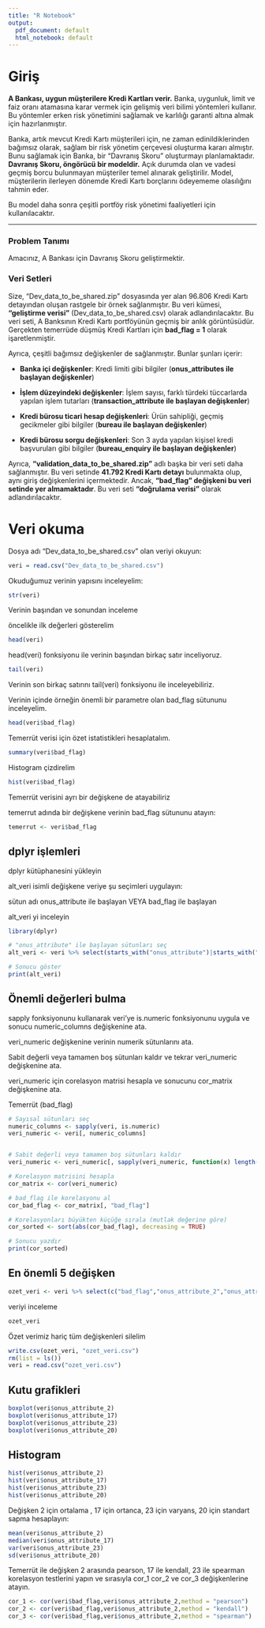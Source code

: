 ```yaml
---
title: "R Notebook"
output:
  pdf_document: default
  html_notebook: default
---
```


# Giriş

**A Bankası, uygun müşterilere Kredi Kartları verir.** Banka, uygunluk, limit ve faiz oranı atamasına karar vermek için gelişmiş veri bilimi yöntemleri kullanır. Bu yöntemler erken risk yönetimini sağlamak ve karlılığı garanti altına almak için hazırlanmıştır.

Banka, artık mevcut Kredi Kartı müşterileri için, ne zaman edinildiklerinden bağımsız olarak, sağlam bir risk yönetim çerçevesi oluşturma kararı almıştır. Bunu sağlamak için Banka, bir “Davranış Skoru” oluşturmayı planlamaktadır. **Davranış Skoru, öngörücü bir modeldir.** Açık durumda olan ve vadesi geçmiş borcu bulunmayan müşteriler temel alınarak geliştirilir. Model, müşterilerin ilerleyen dönemde Kredi Kartı borçlarını ödeyememe olasılığını tahmin eder.

Bu model daha sonra çeşitli portföy risk yönetimi faaliyetleri için kullanılacaktır.

------------------------------------------------------------------------

### **Problem Tanımı**

Amacınız, A Bankası için Davranış Skoru geliştirmektir.

### **Veri Setleri**

Size, “Dev_data_to_be_shared.zip” dosyasında yer alan 96.806 Kredi Kartı detayından oluşan rastgele bir örnek sağlanmıştır. Bu veri kümesi, **“geliştirme verisi”** (Dev_data_to_be_shared.csv) olarak adlandırılacaktır. Bu veri seti, A Banksının Kredi Kartı portföyünün geçmiş bir anlık görüntüsüdür. Gerçekten temerrüde düşmüş Kredi Kartları için **bad_flag = 1** olarak işaretlenmiştir.

Ayrıca, çeşitli bağımsız değişkenler de sağlanmıştır. Bunlar şunları içerir:

-   **Banka içi değişkenler**: Kredi limiti gibi bilgiler (**onus_attributes ile başlayan değişkenler**)

-   **İşlem düzeyindeki değişkenler**: İşlem sayısı, farklı türdeki tüccarlarda yapılan işlem tutarları (**transaction_attribute ile başlayan değişkenler**)

-   **Kredi bürosu ticari hesap değişkenleri**: Ürün sahipliği, geçmiş gecikmeler gibi bilgiler (**bureau ile başlayan değişkenler**)

-   **Kredi bürosu sorgu değişkenleri**: Son 3 ayda yapılan kişisel kredi başvuruları gibi bilgiler (**bureau_enquiry ile başlayan değişkenler**)

Ayrıca, **“validation_data_to_be_shared.zip”** adlı başka bir veri seti daha sağlanmıştır. Bu veri setinde **41.792 Kredi Kartı detayı** bulunmakta olup, aynı giriş değişkenlerini içermektedir. Ancak, **“bad_flag” değişkeni bu veri setinde yer almamaktadır**. Bu veri seti **“doğrulama verisi”** olarak adlandırılacaktır.

# Veri okuma

Dosya adı "Dev_data_to_be_shared.csv" olan veriyi okuyun:

```r
veri = read.csv("Dev_data_to_be_shared.csv")
```

Okuduğumuz verinin yapısını inceleyelim:

```r
str(veri)
```

Verinin başından ve sonundan inceleme

öncelikle ilk değerleri gösterelim

```r
head(veri)
```

head(veri) fonksiyonu ile verinin başından birkaç satır inceliyoruz.

```r
tail(veri)
```

Verinin son birkaç satırını tail(veri) fonksiyonu ile inceleyebiliriz.

Verinin içinde örneğin önemli bir parametre olan bad_flag sütununu inceleyelim.

```r
head(veri$bad_flag)
```

Temerrüt verisi için özet istatistikleri hesaplatalım.

```r
summary(veri$bad_flag)

```

Histogram çizdirelim

```r
hist(veri$bad_flag)
```

Temerrüt verisini ayrı bir değişkene de atayabiliriz

temerrut adında bir değişkene verinin bad_flag sütununu atayın:

```r
temerrut <- veri$bad_flag
```

## dplyr işlemleri

dplyr kütüphanesini yükleyin

alt_veri isimli değişkene veriye şu seçimleri uygulayın:

sütun adı onus_attribute ile başlayan VEYA bad_flag ile başlayan

alt_veri yi inceleyin

```r
library(dplyr)

# "onus_attribute" ile başlayan sütunları seç
alt_veri <- veri %>% select(starts_with("onus_attribute")|starts_with("bad_flag"))

# Sonucu göster
print(alt_veri)
```

## Önemli değerleri bulma

sapply fonksiyonunu kullanarak veri'ye is.numeric fonksiyonunu uygula ve sonucu numeric_columns değişkenine ata.

veri_numeric değişkenine verinin numerik sütunlarını ata.

Sabit değerli veya tamamen boş sütunları kaldır ve tekrar veri_numeric değişkenine ata.

veri_numeric için corelasyon matrisi hesapla ve sonucunu cor_matrix değişkenine ata.

Temerrüt (bad_flag)

```r

# Sayısal sütunları seç
numeric_columns <- sapply(veri, is.numeric)
veri_numeric <- veri[, numeric_columns]


# Sabit değerli veya tamamen boş sütunları kaldır
veri_numeric <- veri_numeric[, sapply(veri_numeric, function(x) length(unique(x[!is.na(x)])) > 1)]

# Korelasyon matrisini hesapla
cor_matrix <- cor(veri_numeric)

# bad_flag ile korelasyonu al
cor_bad_flag <- cor_matrix[, "bad_flag"]

# Korelasyonları büyükten küçüğe sırala (mutlak değerine göre)
cor_sorted <- sort(abs(cor_bad_flag), decreasing = TRUE)

# Sonucu yazdır
print(cor_sorted)

```

## En önemli 5 değişken

```r
ozet_veri <- veri %>% select(c("bad_flag","onus_attribute_2","onus_attribute_17","onus_attribute_23", "onus_attribute_20"))
```

veriyi inceleme

```r
ozet_veri
```

Özet verimiz hariç tüm değişkenleri silelim

```r
write.csv(ozet_veri, "ozet_veri.csv")
rm(list = ls())
veri = read.csv("ozet_veri.csv")
```

## Kutu grafikleri

```r
boxplot(veri$onus_attribute_2)
boxplot(veri$onus_attribute_17)
boxplot(veri$onus_attribute_23)
boxplot(veri$onus_attribute_20)
```

## Histogram

```r
hist(veri$onus_attribute_2)
hist(veri$onus_attribute_17)
hist(veri$onus_attribute_23)
hist(veri$onus_attribute_20)
```

Değişken 2 için ortalama , 17 için ortanca, 23 için varyans, 20 için standart sapma hesaplayın:

```r
mean(veri$onus_attribute_2)
median(veri$onus_attribute_17)
var(veri$onus_attribute_23)
sd(veri$onus_attribute_20)
```

Temerrüt ile değişken 2 arasında pearson, 17 ile kendall, 23 ile spearman korelasyon testlerini yapın ve sırasıyla cor_1 cor_2 ve cor_3 değişkenlerine atayın.

```r
cor_1 <- cor(veri$bad_flag,veri$onus_attribute_2,method = "pearson")
cor_2 <- cor(veri$bad_flag,veri$onus_attribute_2,method = "kendall")
cor_3 <- cor(veri$bad_flag,veri$onus_attribute_2,method = "spearman")
```

